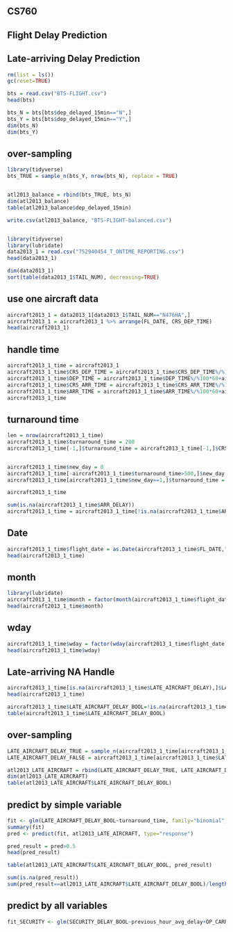 
## CS760
## Flight Delay Prediction
## Late-arriving Delay Prediction


```{r}
rm(list = ls())
gc(reset=TRUE)
```

```{r}
bts = read.csv("BTS-FLIGHT.csv")
head(bts)
```


```{r}
bts_N = bts[bts$dep_delayed_15min=="N",]
bts_Y = bts[bts$dep_delayed_15min=="Y",]
dim(bts_N)
dim(bts_Y)

```

## over-sampling
```{r}
library(tidyverse)
bts_TRUE = sample_n(bts_Y, nrow(bts_N), replace = TRUE)


atl2013_balance = rbind(bts_TRUE, bts_N)
dim(atl2013_balance)
table(atl2013_balance$dep_delayed_15min)
```

```{r}
write.csv(atl2013_balance, "BTS-FLIGHT-balanced.csv")



```


```{r}
library(tidyverse)
library(lubridate)
data2013_1 = read.csv("752940454_T_ONTIME_REPORTING.csv")
head(data2013_1)
```




```{r}
dim(data2013_1)
sort(table(data2013_1$TAIL_NUM), decreasing=TRUE)

```

## use one aircraft data
```{r}
aircraft2013_1 = data2013_1[data2013_1$TAIL_NUM=="N476HA",]
aircraft2013_1 = aircraft2013_1 %>% arrange(FL_DATE, CRS_DEP_TIME)
head(aircraft2013_1)

```


## handle time
```{r}
aircraft2013_1_time = aircraft2013_1
aircraft2013_1_time$CRS_DEP_TIME = aircraft2013_1_time$CRS_DEP_TIME%/%100*60+aircraft2013_1_time$CRS_DEP_TIME%%100
aircraft2013_1_time$DEP_TIME = aircraft2013_1_time$DEP_TIME%/%100*60+aircraft2013_1_time$DEP_TIME%%100
aircraft2013_1_time$CRS_ARR_TIME = aircraft2013_1_time$CRS_ARR_TIME%/%100*60+aircraft2013_1_time$CRS_ARR_TIME%%100
aircraft2013_1_time$ARR_TIME = aircraft2013_1_time$ARR_TIME%/%100*60+aircraft2013_1_time$ARR_TIME%%100
aircraft2013_1_time
```


## turnaround time 
```{r}
len = nrow(aircraft2013_1_time)
aircraft2013_1_time$turnaround_time = 200
aircraft2013_1_time[-1,]$turnaround_time = aircraft2013_1_time[-1,]$CRS_DEP_TIME -  aircraft2013_1_time[-len,]$ARR_TIME


aircraft2013_1_time$new_day = 0
aircraft2013_1_time[-aircraft2013_1_time$turnaround_time>500,]$new_day = 1
aircraft2013_1_time[aircraft2013_1_time$new_day==1,]$turnaround_time = 200

aircraft2013_1_time
```

```{r}
sum(is.na(aircraft2013_1_time$ARR_DELAY))
aircraft2013_1_time = aircraft2013_1_time[!is.na(aircraft2013_1_time$ARR_DELAY),]
```

## Date
```{r}
aircraft2013_1_time$flight_date = as.Date(aircraft2013_1_time$FL_DATE,"%Y-%m-%d")
head(aircraft2013_1_time)
```

## month
```{r}
library(lubridate)
aircraft2013_1_time$month = factor(month(aircraft2013_1_time$flight_date))
head(aircraft2013_1_time$month)
```

## wday
```{r}
aircraft2013_1_time$wday = factor(wday(aircraft2013_1_time$flight_date))
head(aircraft2013_1_time$wday)
```







## Late-arriving NA Handle
```{r}
aircraft2013_1_time[is.na(aircraft2013_1_time$LATE_AIRCRAFT_DELAY),]$LATE_AIRCRAFT_DELAY=0
head(aircraft2013_1_time)
```




```{r}
aircraft2013_1_time$LATE_AIRCRAFT_DELAY_BOOL=!is.na(aircraft2013_1_time$LATE_AIRCRAFT_DELAY) & aircraft2013_1_time$LATE_AIRCRAFT_DELAY>=15
table(aircraft2013_1_time$LATE_AIRCRAFT_DELAY_BOOL)
```

## over-sampling
```{r}
LATE_AIRCRAFT_DELAY_TRUE = sample_n(aircraft2013_1_time[aircraft2013_1_time$LATE_AIRCRAFT_DELAY_BOOL==TRUE,], sum(aircraft2013_1_time$LATE_AIRCRAFT_DELAY_BOOL==FALSE), replace = TRUE)
LATE_AIRCRAFT_DELAY_FALSE = aircraft2013_1_time[aircraft2013_1_time$LATE_AIRCRAFT_DELAY_BOOL==FALSE,]

atl2013_LATE_AIRCRAFT = rbind(LATE_AIRCRAFT_DELAY_TRUE, LATE_AIRCRAFT_DELAY_FALSE)
dim(atl2013_LATE_AIRCRAFT)
table(atl2013_LATE_AIRCRAFT$LATE_AIRCRAFT_DELAY_BOOL)
```

## predict by simple variable
```{r}
fit <- glm(LATE_AIRCRAFT_DELAY_BOOL~turnaround_time, family="binomial", atl2013_LATE_AIRCRAFT)
summary(fit)
pred <- predict(fit, atl2013_LATE_AIRCRAFT, type="response")

pred_result = pred>0.5
head(pred_result)

table(atl2013_LATE_AIRCRAFT$LATE_AIRCRAFT_DELAY_BOOL, pred_result)
```






```{r}
sum(is.na(pred_result))
sum(pred_result==atl2013_LATE_AIRCRAFT$LATE_AIRCRAFT_DELAY_BOOL)/length(pred_result)
```

## predict by all variables
```{r}




fit_SECURITY <- glm(SECURITY_DELAY_BOOL~previous_hour_avg_delay+OP_CARRIER+CRS_DEP_TIME+CRS_ARR_TIME+DISTANCE+month+wday, family="binomial", atl2013_SECURITY)


```




